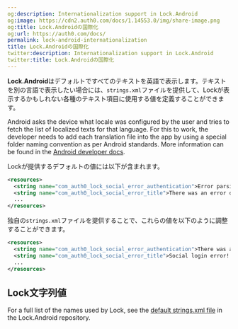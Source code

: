 ```yaml
---
og:description: Internationalization support in Lock.Android
og:image: https://cdn2.auth0.com/docs/1.14553.0/img/share-image.png
og:title: Lock.Androidの国際化
og:url: https://auth0.com/docs/
permalink: lock-android-internationalization
title: Lock.Androidの国際化
twitter:description: Internationalization support in Lock.Android
twitter:title: Lock.Androidの国際化
---
```


**Lock.Android**はデフォルトですべてのテキストを英語で表示します。テキストを別の言語で表示したい場合には、`strings.xml`ファイルを提供して、Lockが表示するかもしれない各種のテキスト項目に使用する値を定義することができます。

Android asks the device what locale was configured by the user and tries to fetch the list of localized texts for that language. For this to work, the developer needs to add each translation file into the app by using a special folder naming convention as per Android standards. More information can be found in the [Android developer docs](https://developer.android.com/training/basics/supporting-devices/languages).

Lockが提供するデフォルトの値には以下が含まれます。

```xml lines
<resources>
  <string name="com_auth0_lock_social_error_authentication">Error parsing Authentication data</string>
  <string name="com_auth0_lock_social_error_title">There was an error during authentication</string>
  ...
</resources>
```






独自の`strings.xml`ファイルを提供することで、これらの値を以下のように調整することができます。

```xml lines
<resources>
  <string name="com_auth0_lock_social_error_authentication">There was an authentication error!</string>
  <string name="com_auth0_lock_social_error_title">Social login error!!</string>
  ...
</resources>
```






## Lock文字列値

For a full list of the names used by Lock, see the [default strings.xml file](https://github.com/auth0/Lock.Android/blob/master/lib/src/main/res/values/strings.xml) in the Lock.Android repository.